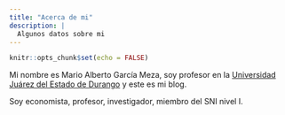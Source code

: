 ```yaml
---
title: "Acerca de mi"
description: |
  Algunos datos sobre mi
---
```


```r
knitr::opts_chunk$set(echo = FALSE)
```

Mi nombre es Mario Alberto García Meza, soy profesor en la [Universidad Juárez del Estado de Durango](ujed.mx) y este es mi blog.

Soy economista, profesor, investigador, miembro del SNI nivel I.